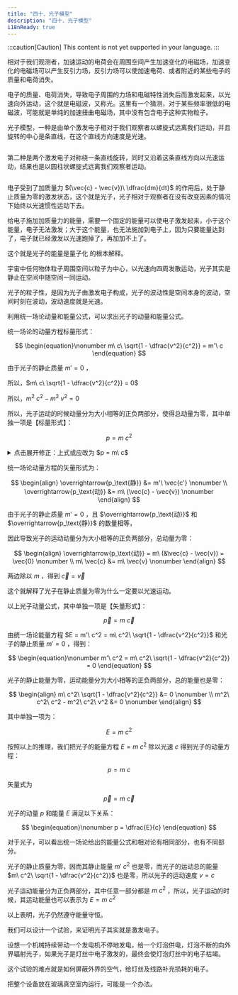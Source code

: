 ```yaml
---
title: "四十、光子模型"
description: "四十、光子模型"
i18nReady: true
---
```


:::caution[Caution]
This content is not yet supported in your language.
:::



相对于我们观测者，加速运动的电荷会在周围空间产生加速变化的电磁场，加速变化的电磁场可以产生反引力场，反引力场可以使加速电荷、或者附近的某些电子的质量和电荷消失。

电子的质量、电荷消失，导致电子周围的力场和电磁特性消失后而激发起来，以光速向外运动，这个就是电磁波，又称光。这里有一个猜测，对于某些频率很低的电磁波，可能就是单纯的加速扭曲电磁场，其中没有包含电子这种实物粒子。

光子模型，一种是由单个激发电子相对于我们观察者以螺旋式远离我们运动，并且旋转的中心是条直线，在这个直线方向速度是光速。

<Image src={Section401} alt="" class=""  style="margin:0 auto;"/>

第二种是两个激发电子对称绕一条直线旋转，同时又沿着这条直线方向以光速运动，结果也是以圆柱状螺旋式远离我们观察者运动。

<Image src={Section402} alt="" class=""  style="margin:0 auto;"/>

电子受到了加质量力 $(\vec{c} - \vec{v})\ \dfrac{dm}{dt}$ 的作用后，处于静止质量为零的激发状态，这个就是光子，光子相对于观察者在没有改变因素的情况下始终以光速惯性运动下去。

给电子施加加质量力的能量，需要一个固定的能量可以使电子激发起来，小于这个能量，电子无法激发；大于这个能量，也无法施加到电子上，因为只要能量达到了，电子就已经激发以光速跑掉了，再加加不上了。

这个就是光子的能量是量子化 的根本解释。

宇宙中任何物体粒子周围空间以粒子为中心，以光速向四周发散运动，光子其实是静止在空间中随空间一同运动。

光子的粒子性，是因为光子由激发电子构成，光子的波动性是空间本身的波动，空间时刻在波动，波动速度就是光速。

利用统一场论动量和能量公式，可以求出光子的动量和能量公式。

统一场论的动量方程标量形式：

$$
\begin{equation}\nonumber
m\ c\ \sqrt{1 - \dfrac{v^2}{c^2}} = m'\ c
\end{equation}
$$

由于光子的静止质量 $m'= 0$ ，

所以，$m\ c\ \sqrt{1 - \dfrac{v^2}{c^2}} = 0$ 

所以，$m^2\ c^2 - m^2\ v^2 = 0$ 

所以，光子运动的时候动量分为大小相等的正负两部分，使得总动量为零，其中单独一项是【标量形式】：

$$
\begin{equation}\nonumber
p = m\ c^2
\end{equation}
$$

<details>
  <summary class="custom-summary">点击展开修正：上式或应改为 $p = m\ c$</summary>
  <Aside type="danger" title="修正">
    上式等式右侧似乎多乘了一个 $c$ ；或应改为 $p = m\ c$

    <div style="text-align: right;">
      _由 **<a href="mailto:bzsgbq@163.com" target="_blank" rel="noopener noreferrer">RainDream</a>** 添加_
    </div>
  </Aside>
</details>

统一场论动量方程的矢量形式为：

$$
\begin{align}
\overrightarrow{p_\text{静}} &= m'\ \vec{c'} \nonumber \\
\overrightarrow{p_\text{动}} &= m\ (\vec{c} - \vec{v}) \nonumber
\end{align}
$$

由于光子的静止质量 $m'=0$ ，且 $\overrightarrow{p_\text{动}}$ 和 $\overrightarrow{p_\text{静}}$ 的数量相等，

因此导致光子的运动动量分为大小相等的正负两部分，总动量为零：

$$
\begin{align}
\overrightarrow{p_\text{动}} = m\ (&\vec{c} - \vec{v}) = \vec{0} \nonumber \\
m\ \vec{c} &= m\ \vec{v} \nonumber
\end{align}
$$

两边除以 $m$ ，得到 $\vec{c} = \vec{v}$ 

这个就解释了光子在静止质量为零为什么一定要以光速运动。

以上光子动量公式，其中单独一项是【矢量形式】：

$$
\begin{equation}\nonumber
\vec{p} = m\ \vec{c}
\end{equation}
$$

由统一场论能量方程 $E = m'\ c^2 = m\ c^2\ \sqrt{1 - \dfrac{v^2}{c^2}}$ 和光子的静止质量 $m'=0$ ，得到：

$$
\begin{equation}\nonumber
m'\ c^2 = m\ c^2\ \sqrt{1 - \dfrac{v^2}{c^2}} = 0
\end{equation}
$$

光子的静止能量为零，运动能量分为大小相等的正负两部分，总的能量也是零：

$$
\begin{align}
m\ c^2\ \sqrt{1 - \dfrac{v^2}{c^2}} &= 0 \nonumber \\
m^2\ c^2\ c^2 - m^2\ c^2\ v^2 &= 0 \nonumber
\end{align}
$$

其中单独一项为：

$$
\begin{equation}\nonumber
E = m\ c^2
\end{equation}
$$

按照以上的推理，我们把光子的能量方程 $E = m\ c^2$ 除以光速 $c$ 得到光子的动量方程：

$$
\begin{equation}\nonumber
p = m\ c
\end{equation}
$$

矢量式为

$$
\begin{equation}\nonumber
\vec{p} = m\ \vec{c}
\end{equation}
$$

光子的动量 $p$ 和能量 $E$ 满足以下关系：

$$
\begin{equation}\nonumber
p = \dfrac{E}{c}
\end{equation}
$$

对于光子，可以看出统一场论给出的能量公式和相对论有相同部分，也有不同部分。

光子的静止质量为零，因而其静止能量 $m'\ c^2$ 也是零，而光子的运动总的能量 $m\ c^2\ \sqrt{1 - \dfrac{v^2}{c^2}}$ 也是零，所以光子的运动速度 $v = c$ 

光子运动能量分为正负两部分，其中任意一部分都是 $m\ c^2$ ，所以，光子运动的时候，其运动能量也可以表示为 $E = m\ c^2$ 

以上表明，光子仍然遵守能量守恒。

我们可以设计一个试验，来证明光子其实就是激发电子。

设想一个机械持续带动一个发电机不停地发电，给一个灯泡供电，灯泡不断的向外界辐射光子，如果光子是灯丝中电子激发的，最终会使灯泡灯丝中的电子枯竭。

这个试验的难点就是如何屏蔽外界的空气，给灯丝及线路补充损耗的电子。

把整个设备放在玻璃真空室内运行，可能是一个办法。
